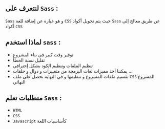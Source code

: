 
<CommonSEO title='مقدمة عن Sass' description='Sass و هو عبارة عن إضافة للغة CSS حيث يتم تحويل أكواد Sass عن طريق معالج إلى أكواد CSS' keywords='مقدمة عن Sass, Frontend developer, Sass'/>

<PageTutorial apiLocalUrl='sass'>
<div className='mdx'>

## لنتعرف على `Sass` :

`Sass` و هو عبارة عن إضافة للغة `CSS` حيث يتم تحويل أكواد `Sass` عن طريق معالج إلى أكواد `CSS`

## لماذا استخدم `sass` :

* توفير وقت كبير في بناء المشروع
* تقليل نسبة الخطأ
* تنظيم الملفات وتنظيم الكود بشكل إحترافي
* يمكننا أخذ مميزات لغات البرمجة من متغييرات و دوال و حلقات ...
* تقسيم ملفات المشروع و تنظيمها و في النهاية نحصل على ملف `CSS` المشروع النهائي

## متطلبات تعلم `Sass` :

* `HTML`
* `CSS`
* `Javascript` كأساسيات اللغة

</div>
</PageTutorial>